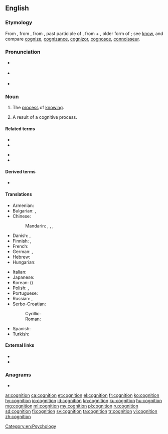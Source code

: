 ==English==

===Etymology===
{{PIE root|en|ǵneh₃}}
From {{etyl|enm|en}} {{m|enm|cognicion}}, from {{etyl|la|en}} {{m|la|cognitio||knowledge, perception, a judicial examination, trial}}, from {{m|la|cognitus}}, past participle of {{m|la|cognoscere||to know}}, from {{m|la|co-||together}} + {{m|la|*gnoscere}}, older form of {{m|la|noscere||to know}}; see [[know]], and compare [[cognize]], [[cognizance]], [[cognizor]], [[cognosce]], [[connoisseur]].

===Pronunciation===
* {{a|RP}} {{IPA|/kɒɡˈnɪʃən/|lang=en}}
* {{a|US}} {{IPA|/kɑɡˈnɪʃən/|lang=en}}
* {{hyphenation|cog|ni|tion|lang=en}}

===Noun===
{{wikipedia}}
{{en-noun|~}}

# The [[process]] of [[know]]ing.
# {{lb|en|countable}} A result of a cognitive process.

====Related terms====
{{rel-top|terms related to ''cognition''}}
* {{l|en|cognitive}}
* {{l|en|cognometrics}}
{{rel-mid}}
* {{l|en|cognizant}}
* {{l|en|recognize}}
{{rel-bottom}}

====Derived terms====
* {{l|en|precognition}}

====Translations====
{{trans-top|process of knowing}}
* Armenian: {{t|hy|կոգնիցիոնիզմ}}
* Bulgarian: {{t+|bg|познание|n|tr=poznánie}}, {{t+|bg|знание|n|tr=znánije}}
* Chinese:
*: Mandarin: {{t+|cmn|認知|sc=Hani}}, {{t+|cmn|认知|tr=rènzhī|sc=Hani}}, {{t+|cmn|認識|sc=Hani}}, {{t+|cmn|认识|tr=rènshi|sc=Hani}}
* Danish: {{t|da|kognition}}, {{t|da|erkendelse}}
* Finnish: {{t+|fi|kognitio}}, {{t+|fi|tajunta}}
* French: {{t+|fr|connaissance|f}}
* German: {{t+|de|Kognition|f}}, {{t+|de|Erkenntnis|f}}
* Hebrew: {{t|he|הכרה|f|tr=hakara|sc=Hebr}}
* Hungarian: {{t+|hu|megismerés}}
{{trans-mid}}
* Italian: {{t+|it|conoscenza|f}}
* Japanese: {{t|ja|認知|tr=にんち, ninchi|sc=Jpan}}
* Korean: {{t+|ko|인지|sc=Kore}} ({{t+|ko|認知|sc=Kore}})
* Polish: {{t+|pl|poznanie|n}}, {{t|pl|percepcja|n}}
* Portuguese: {{t+|pt|cognição}}
* Russian: {{t+|ru|позна́ние|n}}, {{t+|ru|восприя́тие|n}}
* Serbo-Croatian:
*: Cyrillic: {{t|sh|спознаја}}
*: Roman: {{t+|sh|spoznaja|f}}
* Spanish: {{t+|es|cognición|f}}
* Turkish: {{t+|tr|biliş}}
{{trans-bottom}}

====External links====
* {{R:Webster 1913}}
* {{R:Century 1911}}

===Anagrams===
* {{l|en|incognito}}

[[Category:en:Psychology]]

[[ar:cognition]]
[[ca:cognition]]
[[et:cognition]]
[[el:cognition]]
[[fr:cognition]]
[[ko:cognition]]
[[hy:cognition]]
[[io:cognition]]
[[id:cognition]]
[[kn:cognition]]
[[ku:cognition]]
[[hu:cognition]]
[[mg:cognition]]
[[ml:cognition]]
[[my:cognition]]
[[pl:cognition]]
[[ru:cognition]]
[[sd:cognition]]
[[fi:cognition]]
[[sv:cognition]]
[[ta:cognition]]
[[tr:cognition]]
[[vi:cognition]]
[[zh:cognition]]